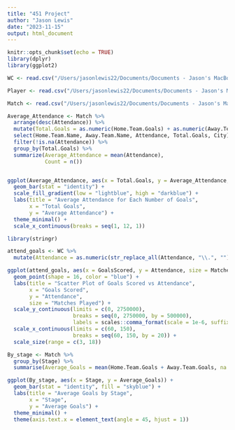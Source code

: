 ```yaml
---
title: "451 Project"
author: "Jason Lewis"
date: "2023-11-15"
output: html_document
---
```


```r
knitr::opts_chunk$set(echo = TRUE)
library(dplyr)
library(ggplot2)
```


```r
WC <- read.csv("/Users/jasonlewis22/Documents/Documents - Jason's MacBook Pro/College Work/Autumn 23/451 Files/WorldCups.csv")

Player <- read.csv("/Users/jasonlewis22/Documents/Documents - Jason's MacBook Pro/College Work/Autumn 23/451 Files/WorldCupPlayers.csv")

Match <- read.csv("/Users/jasonlewis22/Documents/Documents - Jason's MacBook Pro/College Work/Autumn 23/451 Files/WorldCupMatches.csv")
```


```r
Average_Attendance <- Match %>%
  arrange(desc(Attendance)) %>%
  mutate(Total.Goals = as.numeric(Home.Team.Goals) + as.numeric(Away.Team.Goals)) %>%
  select(Home.Team.Name, Away.Team.Name, Attendance, Total.Goals, City) %>%
  filter(!is.na(Attendance)) %>%
  group_by(Total.Goals) %>%
  summarize(Average_Attendance = mean(Attendance),
            Count = n())


ggplot(Average_Attendance, aes(x = Total.Goals, y = Average_Attendance, fill = Count)) +
  geom_bar(stat = "identity") +
  scale_fill_gradient(low = "lightblue", high = "darkblue") +
  labs(title = "Average Attendance for Each Number of Goals",
       x = "Total Goals",
       y = "Average Attendance") +
  theme_minimal() +
  scale_x_continuous(breaks = seq(1, 12, 1))
```


```r
library(stringr)

attend_goals <- WC %>% 
  mutate(Attendance = as.numeric(str_replace_all(Attendance, "\\.", "")))

ggplot(attend_goals, aes(x = GoalsScored, y = Attendance, size = MatchesPlayed)) +
  geom_point(shape = 16, color = "blue") +
  labs(title = "Scatter Plot of Goals Scored vs Attendance",
       x = "Goals Scored",
       y = "Attendance",
       size = "Matches Played") +
  scale_y_continuous(limits = c(0, 2750000),
                     breaks = seq(0, 2750000, by = 500000),
                     labels = scales::comma_format(scale = 1e-6, suffix = " million")) +
  scale_x_continuous(limits = c(60, 150),
                     breaks = seq(60, 150, by = 20)) +
  scale_size(range = c(3, 18))

```



```r
By_stage <- Match %>% 
  group_by(Stage) %>% 
  summarise(Average_Goals = mean(Home.Team.Goals + Away.Team.Goals, na.rm = TRUE))

ggplot(By_stage, aes(x = Stage, y = Average_Goals)) +
  geom_bar(stat = "identity", fill = "skyblue") +
  labs(title = "Average Goals by Stage",
       x = "Stage",
       y = "Average Goals") +
  theme_minimal() + 
  theme(axis.text.x = element_text(angle = 45, hjust = 1))

```

